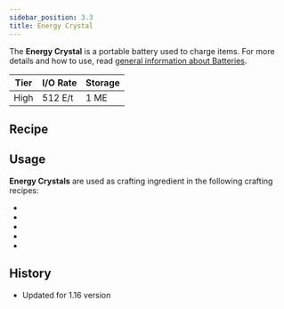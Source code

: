 ```yaml
---
sidebar_position: 3.3
title: Energy Crystal
---
```


<ItemImage file="energy_crystal" alt="Energy Crystal" size="200" />

The **Energy Crystal** is a portable battery used to charge items. For more details and how to use, read [general information about Batteries](/docs/items/battery).

| Tier | I/O Rate | Storage |
| ---- | -------- | ------- |
| High | 512 E/t  | 1 ME    |

## Recipe

<Machine recipe="input techreborn:silicon_plate input techreborn:synthetic_redstone_crystal,2 output techreborn:energy_crystal tool techreborn:assembling_machine" />

## Usage

**Energy Crystals** are used as crafting ingredient in the following crafting recipes:

- <McItem slug="techreborn:lapotron_crystal"/>
- <McItem slug="techreborn:adjustable_su"/>
- <McItem slug="techreborn:charge_o_mat"/>
- <McItem slug="techreborn:fusion_control_computer"/>
- <McItem slug="techreborn:MFE"/>

## History

- Updated for 1.16 version
